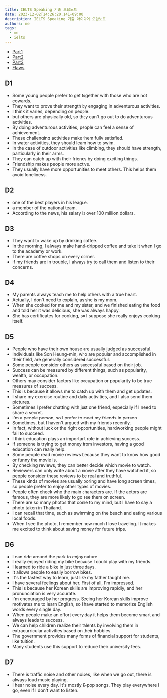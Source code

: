 ```yaml
---
title: IELTS Speaking 기출 오답노트
date: 2023-12-02T14:26:20.141+09:00
description: IELTS Speaking 기출 아이디어 오답노트
authors: me
tags:
  - me
  - ielts
---
```


- [Part1](/2023/11/16/ielts-speaking-tests-part1)
- [Part2](/2023/12/02/ielts-speaking-tests-part2)
- [Part3](/2023/12/02/ielts-speaking-tests-part3)
- [Flaws](/2023/12/02/ielts-speaking-tests-flaws)

## D1

- Some young people prefer to get together with those who are not cowards.
- They want to prove their strength by engaging in adventurous activities.
- I think it varies, depending on people.
- but others are physically old, so they can't go out to do adventurous activities.
- By doing adventurous activities, people can feel a sense of achievement.
- These challenging activities make them fully satisfied.
- In water activities, they should learn how to swim.
- In the case of outdoor activities like climbing, they should have strength, particularly in their arms.
- They can catch up with their friends by doing exciting things.
- Friendship makes people more active.
- They usually have more opportunities to meet others. This helps them avoid loneliness.

## D2

- one of the best players in his league.
- a member of the national team.
- According to the news, his salary is over 100 million dollars.

## D3

- They want to wake up by drinking coffee.
- In the morning, I always make hand-dripped coffee and take it when I go to the academy or work.
- There are coffee shops on every corner.
- If my friends are in trouble, I always try to call them and listen to their concerns.

## D4

- My parents always teach me to help others with a true heart.
- Actually, I don't need to explain, as she is my mom.
- When she cooked for me and my sister, and we finished eating the food and told her it was delicious, she was always happy.
- She has certificates for cooking, so I suppose she really enjoys cooking itself.

## D5

- People who have their own house are usually judged as successful.
- Individuals like Son Heung-min, who are popular and accomplished in their field, are generally considered successful.
- Some people consider others as successful based on their job.
- Success can be measured by different things, such as popularity, wealth, or occupation.
- Others may consider factors like occupation or popularity to be true measures of success.
- This is because it allows me to catch up with them and get updates.
- I share my exercise routine and daily activities, and I also send them pictures.
- Sometimes I prefer chatting with just one friend, especially if I need to share a secret.
- I'm a people person, so I prefer to meet my friends in person.
- Sometimes, but I haven't argued with my friends recently.
- In fact, without luck or the right opportunities, hardworking people might fail to succeed.
- I think education plays an important role in achieving success.
- If someone is trying to get money from investors, having a good education can really help.
- Some people read movie reviews because they want to know how good or funny the movie is.
- By checking reviews, they can better decide which movie to watch.
- Reviewers can only write about a movie after they have watched it, so people consider these reviews to be real and truthful.
- These kinds of movies are usually boring and have long screen times, so people prefer to enjoy other types of movies.
- People often check who the main characters are. If the actors are famous, they are more likely to go see them on screen.
- There are so many photos that come to my mind, but I have to say a photo taken in Thailand.
- I can recall that time, such as swimming on the beach and eating various local foods.
- When I see the photo, I remember how much I love traveling. It makes me excited to think about saving money for future trips.

## D6

- I can ride around the park to enjoy nature.
- I really enjoyed riding my bike because I could play with my friends.
- I learned to ride a bike in just three days.
- It allows people to easily borrow bikes.
- It's the fastest way to learn, just like my father taught me.
- I have several feelings about her. First of all, I'm impressed.
- This is because her Korean skills are improving rapidly, and her pronunciation is very accurate.
- I'm encouraged by her progress. Seeing her Korean skills improve motivates me to learn English, so I have started to memorize English words every single day.
- When people make an effort every day it helps them become smart and always leads to success.
- We can help children realize their talents by involving them in extracurricular activities based on their hobbies.
- The government provides many forms of financial support for students, like tuition.
- Many students use this support to reduce their university fees.

## D7

- There is traffic noise and other noises, like when we go out, there is always loud music playing.
- I hear noise every day. It's mostly K-pop songs. They play everywhere I go, even if I don't want to listen.
